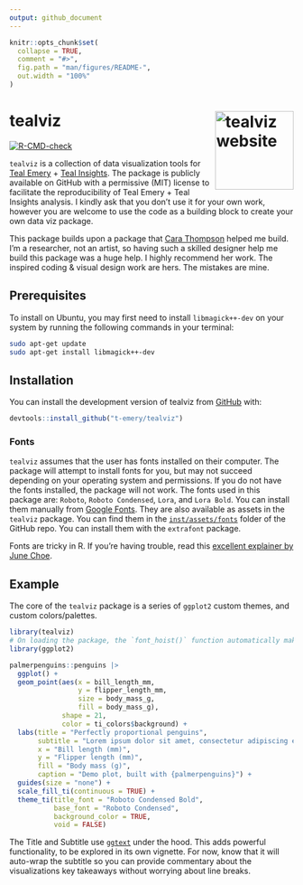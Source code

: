 ```yaml
---
output: github_document
---
```


<!-- README.md is generated from README.Rmd. Please edit that file -->

```r
knitr::opts_chunk$set(
  collapse = TRUE,
  comment = "#>",
  fig.path = "man/figures/README-",
  out.width = "100%"
)
```

# tealviz <a href="https://t-emery.github.io/tealviz/"><img src="man/figures/logo.png" align="right" height="139" alt="tealviz website" /></a>
<!-- badges: start -->
[![R-CMD-check](https://github.com/Promptly-Technologies-LLC/tealviz/actions/workflows/R-CMD-check.yaml/badge.svg)](https://github.com/Promptly-Technologies-LLC/tealviz/actions/workflows/R-CMD-check.yaml)
<!-- badges: end -->

`tealviz` is a collection of data visualization tools for [Teal Emery](https://www.tealemery.com/) + [Teal Insights](https://www.linkedin.com/company/teal-insights/?viewAsMember=true). The package is publicly available on GitHub with a permissive (MIT) license to facilitate the reproducibility of Teal Emery + Teal Insights analysis. I kindly ask that you don't use it for your own work, however you are welcome to use the code as a building block to create your own data viz package.

This package builds upon a package that [Cara Thompson](https://www.cararthompson.com/) helped me build. I'm a researcher, not an artist, so having such a skilled designer help me build this package was a huge help. I highly recommend her work. The inspired coding & visual design work are hers. The mistakes are mine.

## Prerequisites

To install on Ubuntu, you may first need to install `libmagick++-dev` on your system by running the following commands in your terminal:

``` bash
sudo apt-get update
sudo apt-get install libmagick++-dev
```

## Installation

You can install the development version of tealviz from [GitHub](https://github.com/) with:

``` r
devtools::install_github("t-emery/tealviz")
```

### Fonts

`tealviz` assumes that the user has fonts installed on their computer. The package will attempt to install fonts for you, but may not succeed depending on your operating system and permissions. If you do not have the fonts installed, the package will not work. The fonts used in this package are: `Roboto`, `Roboto Condensed`, `Lora`, and `Lora Bold`. You can install them manually from [Google Fonts](https://fonts.google.com/). They are also available as assets in the `tealviz` package. You can find them in the [`inst/assets/fonts`](https://github.com/t-emery/tealviz/tree/main/inst/assets/fonts) folder of the GitHub repo. You can install them with the `extrafont` package.

Fonts are tricky in R. If you're having trouble, read this [excellent explainer by June Choe](https://yjunechoe.github.io/posts/2021-06-24-setting-up-and-debugging-custom-fonts/).

## Example

The core of the `tealviz` package is a series of `ggplot2` custom themes, and custom colors/palettes. 

```r
library(tealviz)
# On loading the package, the `font_hoist()` function automatically makes sure the fonts are available for use. You will see messages in the console to inform you whether the fonts loaded correctly or not. 
library(ggplot2)

palmerpenguins::penguins |>
  ggplot() +
  geom_point(aes(x = bill_length_mm,
                 y = flipper_length_mm,
                 size = body_mass_g,
                 fill = body_mass_g),
             shape = 21,
             color = ti_colors$background) +
  labs(title = "Perfectly proportional penguins",
       subtitle = "Lorem ipsum dolor sit amet, consectetur adipiscing elit, sed do eiusmod tempor incididunt ut labore et dolore magna aliqua. Ut enim ad minim veniam, quis nostrud exercitation ullamco laboris nisi ut aliquip ex ea commodo consequat.",
       x = "Bill length (mm)",
       y = "Flipper length (mm)",
       fill = "Body mass (g)",
       caption = "Demo plot, built with {palmerpenguins}") +
  guides(size = "none") +
  scale_fill_ti(continuous = TRUE) +
  theme_ti(title_font = "Roboto Condensed Bold",
           base_font = "Roboto Condensed",
           background_color = TRUE,
           void = FALSE) 
```

The Title and Subtitle use [`ggtext`](https://wilkelab.org/ggtext/articles/introduction.html) under the hood. This adds powerful functionality, to be explored in its own vignette. For now, know that it will auto-wrap the subtitle so you can provide commentary about the visualizations key takeaways without worrying about line breaks. 
